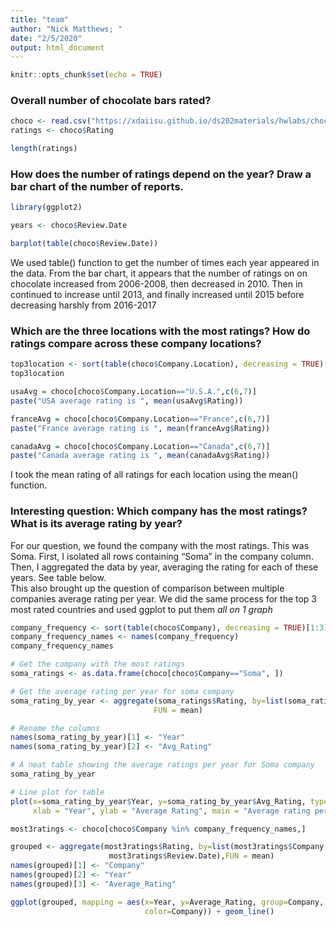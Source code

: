 ```yaml
---
title: "team"
author: "Nick Matthews; "
date: "2/5/2020"
output: html_document
---
```


```r
knitr::opts_chunk$set(echo = TRUE)
```

### Overall number of chocolate bars rated?
```r

choco <- read.csv("https://xdaiisu.github.io/ds202materials/hwlabs/choco.csv")
ratings <- choco$Rating

length(ratings)

```

### How does the number of ratings depend on the year? Draw a bar chart of the number of reports.
```r
library(ggplot2)

years <- choco$Review.Date

barplot(table(choco$Review.Date))

```

We used table() function to get the number of times each year appeared in the data.
From the bar chart, it appears that the number of ratings on on chocolate increased from 2006-2008, then decreased in 2010. Then in continued to increase until 2013, and finally increased until 2015 before decreasing harshly from 2016-2017

### Which are the three locations with the most ratings? How do ratings compare across these company locations?
```r

top3location <- sort(table(choco$Company.Location), decreasing = TRUE)[1:3]
top3location

usaAvg = choco[choco$Company.Location=="U.S.A.",c(6,7)]
paste("USA average rating is ", mean(usaAvg$Rating))

franceAvg = choco[choco$Company.Location=="France",c(6,7)]
paste("France average rating is ", mean(franceAvg$Rating))

canadaAvg = choco[choco$Company.Location=="Canada",c(6,7)]
paste("Canada average rating is ", mean(canadaAvg$Rating))

```

I took the mean rating of all ratings for each location using the mean() function.

### Interesting question: Which company has the most ratings? What is its average rating by year?  
  
For our question, we found the company with the most ratings. This was Soma. First, I isolated all rows containing "Soma" in the company column. Then, I aggregated the data by year, averaging the rating for each of these years. See table below.  
This also brought up the question of comparison between multiple companies average rating per year. We did the same process for the top 3 most rated countries and used ggplot to put them *all on 1 graph*
```r

company_frequency <- sort(table(choco$Company), decreasing = TRUE)[1:3]
company_frequency_names <- names(company_frequency)
company_frequency_names

# Get the company with the most ratings
soma_ratings <- as.data.frame(choco[choco$Company=="Soma", ])

# Get the average rating per year for soma company
soma_rating_by_year <- aggregate(soma_ratings$Rating, by=list(soma_ratings$Review.Date),
                                FUN = mean)

# Rename the columns
names(soma_rating_by_year)[1] <- "Year"
names(soma_rating_by_year)[2] <- "Avg_Rating"

# A neat table showing the average ratings per year for Soma company
soma_rating_by_year

# Line plot for table
plot(x=soma_rating_by_year$Year, y=soma_rating_by_year$Avg_Rating, type = "l",
     xlab = "Year", ylab = "Average Rating", main = "Average rating per year for Soma")

```

```r

most3ratings <- choco[choco$Company %in% company_frequency_names,]

grouped <- aggregate(most3ratings$Rating, by=list(most3ratings$Company,
                      most3ratings$Review.Date),FUN = mean)
names(grouped)[1] <- "Company"
names(grouped)[2] <- "Year"
names(grouped)[3] <- "Average_Rating"

ggplot(grouped, mapping = aes(x=Year, y=Average_Rating, group=Company,
                              color=Company)) + geom_line()

```